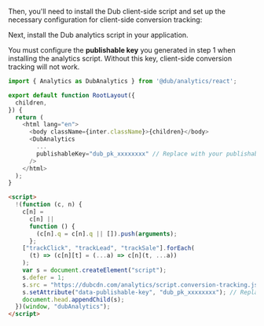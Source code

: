 
Then, you'll need to install the Dub client-side script and set up the necessary configuration for client-side conversion tracking:

<Steps>

<GeneratePublishableKeyStep />

<AllowlistDomainsStep />

<Step title="Install @dub/analytics package">

Next, install the Dub analytics script in your application.


<DubClientInstall />

You must configure the **publishable key** you generated in step 1 when installing the analytics script. Without this key, client-side conversion tracking will not work.

<CodeGroup>

```typescript React
import { Analytics as DubAnalytics } from '@dub/analytics/react';

export default function RootLayout({
  children,
}) {
  return (
    <html lang="en">
      <body className={inter.className}>{children}</body>
      <DubAnalytics
        ...
        publishableKey="dub_pk_xxxxxxxx" // Replace with your publishable key
      />
    </html>
  );
}
```

```html Other
<script>
  !(function (c, n) {
    c[n] =
      c[n] ||
      function () {
        (c[n].q = c[n].q || []).push(arguments);
      };
    ["trackClick", "trackLead", "trackSale"].forEach(
      (t) => (c[n][t] = (...a) => c[n](t, ...a))
    );
    var s = document.createElement("script");
    s.defer = 1;
    s.src = "https://dubcdn.com/analytics/script.conversion-tracking.js";
    s.setAttribute("data-publishable-key", "dub_pk_xxxxxxxx"); // Replace with your publishable key
    document.head.appendChild(s);
  })(window, "dubAnalytics");
</script>
```

</CodeGroup>

</Step>

</Steps>
